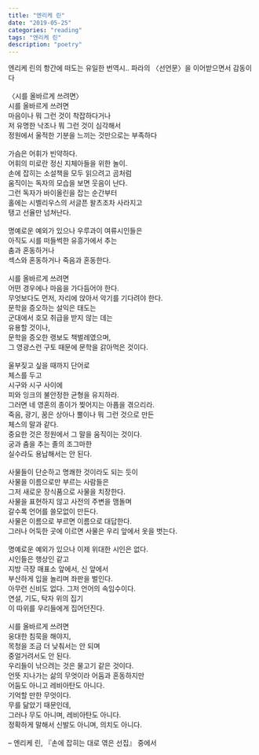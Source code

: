 ```yaml
---
title: "엔리케 린"
date: "2019-05-25"
categories: "reading"
tags: "엔리케 린"
description: "poetry"
---
```


엔리케 린의 항간에 떠도는 유일한 번역시.. 파라의 〈선언문〉을 이어받으면서 감동이다
<br/>
<br/>
〈시를 올바르게 쓰려면〉
<br/>
시를 올바르게 쓰려면  
마음이나 뭐 그런 것이 착잡하다거나  
저 유명한 낙조나 뭐 그런 것이 심각해서  
정원에서 울적한 기분을 느끼는 것만으로는 부족하다  
⁠⁡⁢⁣⁤⁪⁫⁬⁭⁯⁮⁯⁡⁢⁣ ⁤⁪⁫⁬⁬⁭⁮ ⁠⁡⁢⁣⁤⁪⁫⁬⁭⁯⁮⁯⁡⁢⁣ ⁤⁪⁫⁬⁬⁭⁮<br/>
가슴은 어휘가 빈약하다.  
어휘의 미로란 정신 지체아들을 위한 놀이.  
손에 잡히는 소설책을 모두 읽으려고 곰처럼  
움직이는 독자의 모습을 보면 웃음이 난다.  
그런 독자가 바이올린을 잡는 순간부터  
홀에는 시벨리우스의 서글픈 왈츠조차 사라지고  
탱고 선율만 넘쳐난다.  
⁠⁡⁢⁣⁤⁪⁫⁬⁭⁯⁮⁯⁡⁢⁣ ⁤⁪⁫⁬⁬⁭⁮ ⁠⁡⁢⁣⁤⁪⁫⁬⁭⁯⁮⁯⁡⁢⁣ ⁤⁪⁫⁬⁬⁭⁮<br/>
명예로운 예외가 있으나 우루과이 여류시인들은  
아직도 시를 떠들썩한 유흥가에서 추는  
춤과 혼동하거나  
섹스와 혼동하거나 죽음과 혼동한다.  
⁠⁡⁢⁣⁤⁪⁫⁬⁭⁯⁮⁯⁡⁢⁣ ⁤⁪⁫⁬⁬⁭⁮ ⁠⁡⁢⁣⁤⁪⁫⁬⁭⁯⁮⁯⁡⁢⁣ ⁤⁪⁫⁬⁬⁭⁮<br/>
시를 올바르게 쓰려면  
어떤 경우에나 마음을 가다듬어야 한다.  
무엇보다도 먼저, 자리에 앉아서 악기를 기다려야 한다.  
문학을 증오하는 설익은 태도는  
군대에서 호모 취급을 받지 않는 데는  
유용할 것이나,  
문학을 증오한 랭보도 책벌레였으며,  
그 영광스런 구토 때문에 문학을 갉아먹은 것이다.  
⁠⁡⁢⁣⁤⁪⁫⁬⁭⁯⁮⁯⁡⁢⁣ ⁤⁪⁫⁬⁬⁭⁮ ⁠⁡⁢⁣⁤⁪⁫⁬⁭⁯⁮⁯⁡⁢⁣ ⁤⁪⁫⁬⁬⁭⁮<br/>
울부짖고 싶을 때까지 단어로  
체스를 두고  
시구와 시구 사이에  
피와 잉크의 불안정한 균형을 유지하라.  
그러면 네 영혼의 종이가 찢어지는 아픔을 겪으리라.  
죽음, 광기, 꿈은 상아나 뿔이나 뭐 그런 것으로 만든  
체스의 말과 같다.  
중요한 것은 정원에서 그 말을 움직이는 것이다.  
궁과 춤을 추는 졸의 조그마한  
실수라도 용납해서는 안 된다.  
⁠⁡⁢⁣⁤⁪⁫⁬⁭⁯⁮⁯⁡⁢⁣ ⁤⁪⁫⁬⁬⁭⁮ ⁠⁡⁢⁣⁤⁪⁫⁬⁭⁯⁮⁯⁡⁢⁣ ⁤⁪⁫⁬⁬⁭⁮<br/>
사물들이 단순하고 명쾌한 것이라도 되는 듯이  
사물을 이름으로만 부르는 사람들은  
그저 새로운 장식품으로 사물을 치장한다.  
사물을 표현하지 않고 사전의 주변을 맴돌며  
갈수록 언어를 쓸모없이 만든다.  
사물은 이름으로 부르면 이름으로 대답한다.  
그러나 어둑한 곳에 이르면 사물은 우리 앞에서 옷을 벗는다.  
⁠⁡⁢⁣⁤⁪⁫⁬⁭⁯⁮⁯⁡⁢⁣ ⁤⁪⁫⁬⁬⁭⁮ ⁠⁡⁢⁣⁤⁪⁫⁬⁭⁯⁮⁯⁡⁢⁣ ⁤⁪⁫⁬⁬⁭⁮<br/>
명예로운 예외가 있으나 이제 위대한 시인은 없다.  
시인들은 행상인 같고  
지방 극장 매표소 앞에서, 신 앞에서  
부산하게 입을 놀리며 좌판을 벌인다.  
아무런 신비도 없다. 그저 언어의 속임수이다.  
연설, 기도, 탁자 위의 집기  
이 따위를 우리들에게 집어던진다.  
⁠⁡⁢⁣⁤⁪⁫⁬⁭⁯⁮⁯⁡⁢⁣ ⁤⁪⁫⁬⁬⁭⁮ ⁠⁡⁢⁣⁤⁪⁫⁬⁭⁯⁮⁯⁡⁢⁣ ⁤⁪⁫⁬⁬⁭⁮<br/>
시를 올바르게 쓰려면  
웅대한 침묵을 해야지,  
목청을 조금 더 낮춰서는 안 되며  
중얼거려서도 안 된다.  
우리들이 낚으려는 것은 물고기 같은 것이다.  
언뜻 지나가는 삶의 무엇이라 어둠과 혼동하지만  
어둠도 아니고 레비아탄도 아니다.  
기억할 만한 무엇이다.  
무를 닮았기 때문인데,  
그러나 무도 아니며, 레비아탄도 아니다.  
정확하게 말해서 신발도 아니며, 의치도 아니다.  
<br/>
– 엔리케 린, 『손에 잡히는 대로 엮은 선집』 중에서